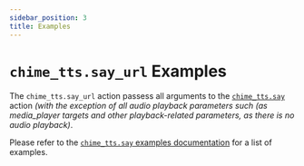 ```yaml
---
sidebar_position: 3
title: Examples
---
```



# `chime_tts.say_url` Examples

The `chime_tts.say_url` action passess all arguments to the [`chime_tts.say`](../say-action) action _(with the exception of all audio playback parameters such (as media_player targets and other playback-related parameters, as there is no audio playback)_.

Please refer to the [`chime_tts.say` examples documentation](../say-action/examples) for a list of examples.